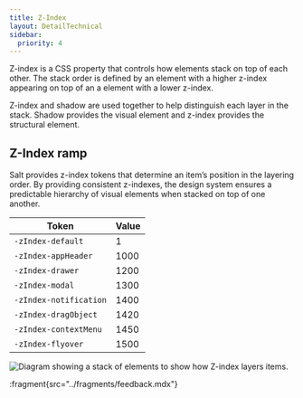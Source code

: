 ```yaml
---
title: Z-Index
layout: DetailTechnical
sidebar:
  priority: 4
---
```


Z-index is a CSS property that controls how elements stack on top of each other. The stack order is defined by an element with a higher z-index appearing on top of an a element with a lower z-index.

Z-index and shadow are used together to help distinguish each layer in the stack. Shadow provides the visual element and z-index provides the structural element.

## Z-Index ramp

Salt provides z-index tokens that determine an item’s position in the layering order. By providing consistent z-indexes, the design system ensures a predictable hierarchy of visual elements when stacked on top of one another.

| Token                  | Value |
| ---------------------- | ----- |
| `-zIndex-default`      | 1     |
| `-zIndex-appHeader`    | 1000  |
| `-zIndex-drawer`       | 1200  |
| `-zIndex-modal`        | 1300  |
| `-zIndex-notification` | 1400  |
| `-zIndex-dragObject`   | 1420  |
| `-zIndex-contextMenu`  | 1450  |
| `-zIndex-flyover`      | 1500  |


<Image
  src="/img/foundations/z-index.png"
  alt="Diagram showing a stack of elements to show how Z-index layers items."
/>

:fragment{src="../fragments/feedback.mdx"}

